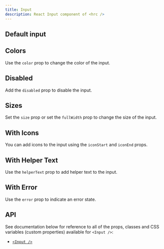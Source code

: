 ```yaml
---
title: Input
description: React Input component of <hrc />
---
```



## Default input

<Demo>
  <Demos.InputDefault />
</Demo>

<SourceCode code={defaultCode} title="default.tsx" />

## Colors

Use the `color` prop to change the color of the input.

<Demo layout="row">
  <Demos.InputColors />
</Demo>

<SourceCode code={colorsCode} title="colors.tsx" />

## Disabled

Add the `disabled` prop to disable the input.

<Demo>
  <Demos.InputDisabled client:load />
</Demo>

<SourceCodeWithDisabled code={disabledCode} title="disabled.tsx" />

## Sizes

Set the `size` prop or set the `fullWidth` prop to change the size of the input.

<Demo layout="row" className="input-sizes">
  <Demos.InputSizes />
</Demo>

<SourceCode code={sizesCode} title="sizes.tsx" />

## With Icons

You can add icons to the input using the `iconStart` and `iconEnd` props.

<Demo layout="row">
  <Demos.InputWithIcons />
</Demo>

<SourceCode code={iconCode} title="icons.tsx" />

## With Helper Text

Use the `helperText` prop to add helper text to the input.

<Demo layout="row" className="input-helper-text">
  <Demos.InputWithHelperText />
</Demo>

<SourceCode code={helperTextCode} title="helper-text.tsx" />

## With Error

Use the `error` prop to indicate an error state.

<Demo layout="row">
  <Demos.InputWithError />
</Demo>

<SourceCode code={errorCode} title="error.tsx" />

## API

See documentation below for reference to all of the props, classes and CSS
variables (custom properties) available for `<Input />`:

- [`<Input />`](/hrc/api/input)
